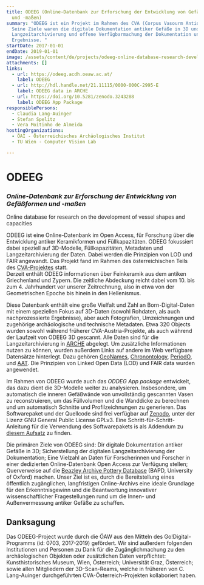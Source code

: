 ```yaml
---
title: ODEEG (Online-Datenbank zur Erforschung der Entwicklung von Gefäßformen
  und -maßen)
summary: "ODEEG ist ein Projekt im Rahmen des CVA (Corpus Vasourm Antiquorum).
  Seine Ziele waren die digitale Dokumentation antiker Gefäße in 3D und die
  Langzeitarchivierung und offene Verfügbarmachung der Dokumentation und
  Ergebnisse. "
startDate: 2017-01-01
endDate: 2019-01-01
image: /assets/content/de/projects/odeeg-online-database-research-development-vessel-shapes-and-capacities/odeeg_about-page-image.png
attachments: []
links:
  - url: https://odeeg.acdh.oeaw.ac.at/
    label: ODEEG
  - url: http://hdl.handle.net/21.11115/0000-000C-2995-E
    label: ODEEG data in ARCHE
  - url: https://doi.org/10.5281/zenodo.3243288
    label: ODEEG App Package
responsiblePersons:
  - Claudia Lang-Auinger
  - Stefan Spelitz
  - Vera Moitinho de Almeida
hostingOrganizations:
  - ÖAI - Österreichisches Archäologisches Institut
  - TU Wien - Computer Vision Lab

---
```

ODEEG
=====

### _Online-Datenbank zur Erforschung der Entwicklung von Gefäßformen und -maßen_  
Online database for research on the development of vessel shapes and capacities

ODEEG ist eine Online-Datenbank im Open Access, für Forschung über die Entwicklung antiker Keramikformen und Füllkapazitäten. ODEEG fokussiert dabei speziell auf 3D-Modelle, Füllkapazitäten, Metadaten und Langzeitarchivierung der Daten. Dabei werden die Prinzipien von LOD und FAIR angewandt. Das Projekt fand im Rahmen des österreichischen Teils des [CVA-Projektes](https://www.oeaw.ac.at/oeai/forschung/altertumswissenschaften/einzelforschungen/corpus-vasorum-antiquorum) statt.  
Derzeit enthält ODEEG informationen über Feinkeramik aus dem antiken Griechenland und Zypern. Die zeitliche Abdeckung reicht dabei vom 10. bis zum 4. Jahrhundert vor unserer Zeitrechnung, also in etwa von der Geometrischen Epoche bis hinein in den Hellenismus.

Diese Datenbank enthält eine große Vielfalt und Zahl an Born-Digital-Daten mit einem speziellen Fokus auf 3D-Daten (sowohl Rohdaten, als auch nachprozessierte Ergebnisse), aber auch Fotografien, Umzeichnungen und zugehörige archäologische und technische Metadaten. Etwa 320 Objects wurden sowohl während früherer CVA-Austria-Projekte, als auch während der Laufzeit von ODEEG 3D gescannt. Alle Daten sind für die Langzeitarchivierung in [ARCHE](https://arche.acdh.oeaw.ac.at/) abgelegt. Um zusätzliche Informationen nutzen zu können, wurden außerdem Links auf andere im Web verfügbare Datensätze hinterlegt. Dazu gehören [GeoNames](https://www.geonames.org/), [Chronontology](https://chronontology.dainst.org/), [PeriodO](https://test.perio.do/), und [AAT](http://www.getty.edu/research/tools/vocabularies/aat/). Die Prinzipien von Linked Open Data (LOD) und FAIR data wurden angewendet.

Im Rahmen von ODEEG wurde auch das _ODDEG App package_ entwickelt, das dazu dient die 3D-Modelle weiter zu analysieren. Insbesondere, um automatisch die inneren Gefäßwände von unvollständig gescannten Vasen zu reconstruieren, um das Füllvolumen und die Wanddicke zu berechnen und um automatisch Schnitte und Profilzeichnungen zu generieren. Das Softwarepaket und der Quellcode sind frei verfügbar auf [Zenodo](https://doi.org/10.5281/zenodo.3243289), unter der Lizenz GNU General Public License GPLv3. Eine Schritt-für-Schritt-Anleitung für die Verwendung des Softwarepakets is als Addendum zu [diesem Aufsatz](http://doi.org/10.1016/j.daach.2019.e00105) zu finden.

Die primären Ziele von ODEEG sind: Dir digitale Dokumentation antiker Gefäße in 3D; Sicherstellung der digitalen Langzeitarchivierung der Dokumentation; Eine Vielzahl an Daten für Forscherinnen und Forscher in einer dedizierten Online-Datenbank Open Access zur Verfügung stellen; Querverweise auf die [Beazley Archive Pottery Database](http://www.beazley.ox.ac.uk/pottery/default.htm) (BAPD, University of Oxford) machen. Unser Ziel ist es, durch die Bereitstellung eines öffentlich zugänglichen, langfristigen Online-Archivs eine ideale Grundlage für den Erkenntnisgewinn und die Beantwortung innovativer wissenschaftlicher Fragestellungen rund um die Innen- und Außenvermessung antiker Gefäße zu schaffen.

Danksagung
----------

Das ODEEG-Project wurde durch die ÖAW aus den Mitteln des Go!Digital-Programms (id: 0703, 2017-2019) gefördert. Wir sind außerdem folgenden Institutionen und Personen zu Dank für die Zugänglichmachung zu den archäologischen Objekten oder zusätzlichen Daten verpflichtet: Kunsthistorisches Museum, Wien, Österreich; Universität Graz, Österreich; sowie allen Mitgliedern der 3D-Scan-Reams, welche in früheren von C. Lang-Auinger durchgeführten CVA-Österreich-Projekten kollaboriert haben.